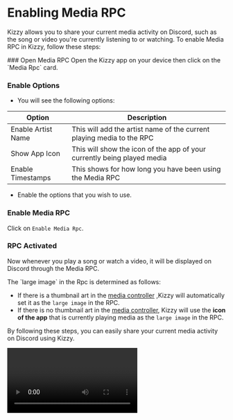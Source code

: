 
# Enabling Media RPC

Kizzy allows you to share your current media activity on Discord, such as the song or video you're currently listening to or watching. To enable Media RPC in Kizzy, follow these steps:

<div className="steps-container">
### Open Media RPC
Open the Kizzy app on your device then click on the `Media Rpc` card.

### Enable Options

- You will see the following options:

| Option | Description |
| --- | --- |
| Enable Artist Name | This will add the artist name of the current playing media to the RPC |
| Show App Icon | This will show the icon of the app of your currently being played media |
| Enable Timestamps | This shows for how long you have been using the Media RPC |

- Enable the options that you wish to use.

### Enable Media RPC ##

Click on `Enable Media Rpc`.

### RPC Activated 

Now whenever you play a song or watch a video, it will be displayed on Discord through the Media RPC.

</div>

<Callout type="info">
The `large image` in the Rpc is determined as follows:

- If there is a thumbnail art in the [media controller](https://developer.android.com/static/images/about/versions/11/media-controls.png) ,Kizzy will automatically set it as the `large image` in the RPC.
- If there is no thumbnail art in the [media controller](https://developer.android.com/static/images/about/versions/11/media-controls.png), Kizzy will use the **icon of the app** that is currently playing media as the `large image` in the RPC.

</Callout>


By following these steps, you can easily share your current media activity on Discord using Kizzy.

<Video url="/rpc/media-rpc.gif"/>

